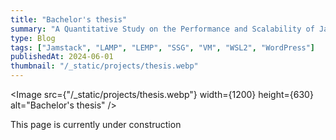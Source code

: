 ```yaml
---
title: "Bachelor's thesis"
summary: "A Quantitative Study on the Performance and Scalability of Jamstack in Comparison to a Monolithic Web Architecture"
type: Blog
tags: ["Jamstack", "LAMP", "LEMP", "SSG", "VM", "WSL2", "WordPress"]
publishedAt: 2024-06-01
thumbnail: "/_static/projects/thesis.webp"
---
```


<Image 
  src={"/_static/projects/thesis.webp"}
  width={1200}
  height={630}
  alt="Bachelor's thesis"
/>

This page is currently under construction